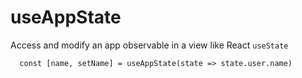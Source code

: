---
---

# useAppState

Access and modify an app observable in a view like React `useState`

```tsx
  const [name, setName] = useAppState(state => state.user.name)
```
